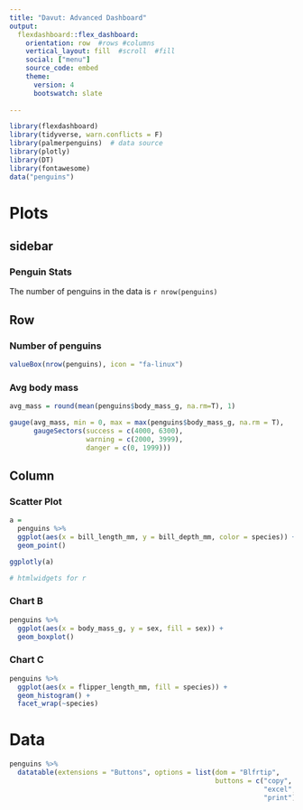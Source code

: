 ```yaml
---
title: "Davut: Advanced Dashboard"
output: 
  flexdashboard::flex_dashboard:
    orientation: row  #rows #columns
    vertical_layout: fill  #scroll  #fill
    social: ["menu"]
    source_code: embed
    theme:
      version: 4
      bootswatch: slate
     
---
```


```r
library(flexdashboard)
library(tidyverse, warn.conflicts = F)
library(palmerpenguins)  # data source
library(plotly)
library(DT)
library(fontawesome)
data("penguins")
```


Plots {data-navmenu="Pages"}
=======================================================================

sidebar {.sidebar}
-----------------------------------------------------------------------

### Penguin Stats

The number of penguins in the data is `r nrow(penguins)`

Row
-----------------------------------------------------------------------

### Number of penguins

```r
valueBox(nrow(penguins), icon = "fa-linux")
```

### Avg body mass

```r
avg_mass = round(mean(penguins$body_mass_g, na.rm=T), 1)

gauge(avg_mass, min = 0, max = max(penguins$body_mass_g, na.rm = T),
      gaugeSectors(success = c(4000, 6300),
                   warning = c(2000, 3999),
                   danger = c(0, 1999)))
```

Column  {.tabset}
-----------------------------------------------------------------------

### Scatter Plot

```r
a = 
  penguins %>%
  ggplot(aes(x = bill_length_mm, y = bill_depth_mm, color = species)) +
  geom_point()

ggplotly(a)

# htmlwidgets for r
```


### Chart B

```r
penguins %>%
  ggplot(aes(x = body_mass_g, y = sex, fill = sex)) +
  geom_boxplot()
```


### Chart C

```r
penguins %>%
  ggplot(aes(x = flipper_length_mm, fill = species)) + 
  geom_histogram() +
  facet_wrap(~species)
```

Data {data-navmenu="Pages"}
=========================================================================

```r
penguins %>%
  datatable(extensions = "Buttons", options = list(dom = "Blfrtip",
                                                   buttons = c("copy", "csv",
                                                               "excel", "pdf",
                                                               "print")))
```





